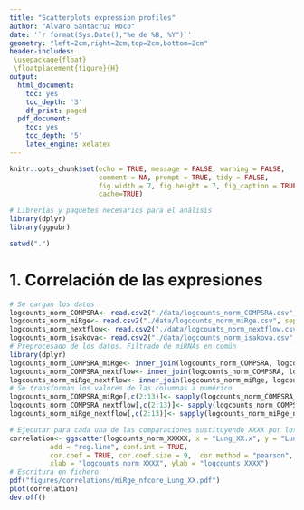 ```yaml
---
title: "Scatterplots expression profiles"
author: "Alvaro Santacruz Roco"
date: '`r format(Sys.Date(),"%e de %B, %Y")`'
geometry: "left=2cm,right=2cm,top=2cm,bottom=2cm"
header-includes:
 \usepackage{float}
 \floatplacement{figure}{H}
output:
  html_document:
    toc: yes
    toc_depth: '3'
    df_print: paged
  pdf_document: 
    toc: yes
    toc_depth: '5'
    latex_engine: xelatex
---
```


```r
knitr::opts_chunk$set(echo = TRUE, message = FALSE, warning = FALSE, 
                      comment = NA, prompt = TRUE, tidy = FALSE, 
                      fig.width = 7, fig.height = 7, fig_caption = TRUE,
                      cache=TRUE)
```

```r
# Librerías y paquetes necesarios para el análisis
library(dplyr)
library(ggpubr)
```

```r
setwd(".")
```

# 1. Correlación de las expresiones

```r
# Se cargan los datos
logcounts_norm_COMPSRA<- read.csv2("./data/logcounts_norm_COMPSRA.csv", sep = ",")
logcounts_norm_miRge<- read.csv2("./data/logcounts_norm_miRge.csv", sep = ",")
logcounts_norm_nextflow<- read.csv2("./data/logcounts_norm_nextflow.csv", sep = ",")
logcounts_norm_isakova<- read.csv2("./data/logcounts_norm_isakova.csv", sep = ",")
# Preprocesado de los datos. Filtrado de miRNAs en común
library(dplyr)
logcounts_norm_COMPSRA_miRge<- inner_join(logcounts_norm_COMPSRA, logcounts_norm_miRge, by = c("X"))
logcounts_norm_COMPSRA_nextflow<- inner_join(logcounts_norm_COMPSRA, logcounts_norm_nextflow, by = c("X"))
logcounts_norm_miRge_nextflow<- inner_join(logcounts_norm_miRge, logcounts_norm_nextflow, by = c("X"))
# Se transforman los valores de las columnas a numérico
logcounts_norm_COMPSRA_miRge[,c(2:13)]<- sapply(logcounts_norm_COMPSRA_miRge[, c(2:13)], as.numeric)
logcounts_norm_COMPSRA_nextflow[,c(2:13)]<- sapply(logcounts_norm_COMPSRA_nextflow[, c(2:13)], as.numeric)
logcounts_norm_miRge_nextflow[,c(2:13)]<- sapply(logcounts_norm_miRge_nextflow[, c(2:13)], as.numeric)
```

```r
# Ejecutar para cada una de las comparaciones sustituyendo XXXX por los valores correpondientes
correlation<- ggscatter(logcounts_norm_XXXXX, x = "Lung_XX.x", y = "Lung_XX.y", 
          add = "reg.line", conf.int = TRUE, 
          cor.coef = TRUE, cor.coef.size = 9,  cor.method = "pearson",
          xlab = "logcounts_norm_XXXX", ylab = "logcounts_XXXX")
# Escritura en fichero
pdf("figures/correlations/miRge_nfcore_Lung_XX.pdf")
plot(correlation)
dev.off()
```








